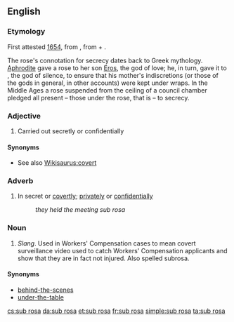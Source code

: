 {{wikipedia}}
==English==

===Etymology===
First attested [[w:1654|1654]], from {{etyl|la}} {{term|sub rosa|sub rosā|under the rose|lang=la}}, from {{term|sub||under|lang=la}} + {{term|rosa|rosā|rose|lang=la}}.

The rose's connotation for secrecy dates back to Greek mythology. [[Aphrodite]] gave a rose to her son [[Eros]], the god of love; he, in turn, gave it to {{w|Harpocrates}}, the god of silence, to ensure that his mother's indiscretions (or those of the gods in general, in other accounts) were kept under wraps. In the Middle Ages a rose suspended from the ceiling of a council chamber pledged all present – those under the rose, that is – to secrecy.

===Adjective===
{{infl|en|adjective}}

# Carried out secretly or confidentially

====Synonyms====
* See also [[Wikisaurus:covert]]

===Adverb===
{{infl|en|adverb}}

# In secret or [[covertly]]; [[privately]] or [[confidentially]]
#: ''they held the meeting sub rosa''

===Noun===
{{infl|en|noun}}

# ''Slang''.  Used in Workers' Compensation cases to mean covert surveillance video used to catch Workers' Compensation applicants and show that they are in fact not injured.  Also spelled subrosa.

====Synonyms====
* [[behind-the-scenes]]
* [[under-the-table]]

[[cs:sub rosa]]
[[da:sub rosa]]
[[et:sub rosa]]
[[fr:sub rosa]]
[[simple:sub rosa]]
[[ta:sub rosa]]
